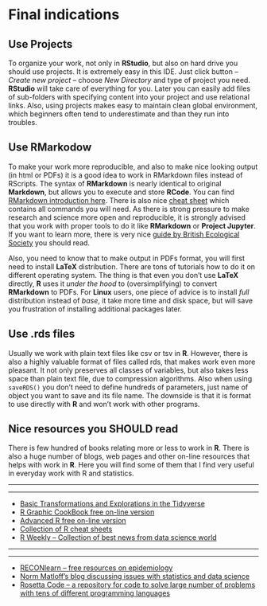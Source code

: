 # Final indications {#finalindications}

## Use Projects
To organize your work, not only in **RStudio**, but also on hard drive you should use projects. It is extremely easy in this IDE. Just click button -- *Create new project* -- choose *New Directory* and type of project you need. **RStudio** will take care of everything for you. Later you can easily add files of sub-folders with specifying content into your project and use relational links. Also, using projects makes easy to maintain clean global environment, which beginners often tend to underestimate and than they run into troubles.

## Use RMarkodow
To make your work more reproducible, and also to make nice looking output (in html or PDFs) it is a good idea to work in RMarkdown files instead of RScripts. The syntax of **RMarkdown** is nearly identical to original **Markdown**, but allows you to execute and store **RCode**. You can find [RMarkdown introduction here](http://rmarkdown.rstudio.com/articles_intro.html). There is also nice [cheat sheet](https://www.rstudio.com/wp-content/uploads/2015/02/rmarkdown-cheatsheet.pdf) which contains all commands you will need. As there is strong pressure to make research and science more open and reproducible, it is strongly advised that you work with proper tools to do it like **RMarkdown** or **Project Jupyter**. If you want to learn more, there is very nice [guide by British Ecological Society](https://www.britishecologicalsociety.org/wp-content/uploads/2017/12/guide-to-reproducible-code.pdf) you should read.

Also, you need to know that to make output in PDFs format, you will first need to install **LaTeX** distribution. There are tons of tutorials how to do it on different operating system. The thing is that even you don't use **LaTeX** directly, **R** uses it *under the hood* to (oversimplifying) to convert **RMarkdown** to PDFs. For **Linux** users, one piece of advice is to install *full* distribution instead of *base*, it take more time and disk space, but will save you frustration of installing additional packages later.

## Use .rds files
Usually we work with plain text files like csv or tsv in **R**. However, there is also a highly valuable format of files called rds, that makes work even more pleasant. It not only preserves all classes of variables, but also takes less space than plain text file, due to compression algorithms. Also when using `saveRDS()` you don't need to define hundreds of parameters, just name of object you want to save and its file name. The downside is that it is format to use directly with **R** and won't work with other programs.

## Nice resources you SHOULD read
There is few hundred of books relating more or less to work in **R**. There is also a huge number of blogs, web pages and other on-line resources that helps with work in **R**. Here you will find some of them that I find very useful in everyday work with R and statistics.

***
\begin{center}
\begingroup\Large
R and its packages  
\endgroup
\end{center}
***

* [Basic Transformations and Explorations in the Tidyverse](https://annamarbut.blogspot.de/2018/02/basic-transformations-and-explorations.html)
* [R Graphic CookBook free on-line version](http://www.cookbook-r.com/Graphs/)
* [Advanced R free on-line version](https://adv-r.hadley.nz/)
* [Collection of R cheat sheets](https://www.rstudio.com/resources/cheatsheets/)
* [R Weekly -- Collection of best news from data science world](https://rweekly.org)

***
\begin{center}
\begingroup\Large
Statistics, programming and modeling
\endgroup
\end{center}
***

* [RECONlearn -- free resources on epidemiology](https://reconlearn.netlify.com)
* [Norm Matloff's blog discussing issues with statistics and data science](https://matloff.wordpress.com/)
* [Rosetta Code -- a repository for code to solve large number of problems with tens of different programming languages](https://rosettacode.org/wiki/Rosetta_Code)